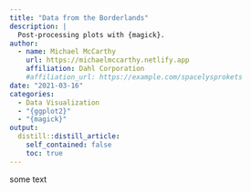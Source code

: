 ```yaml
---
title: "Data from the Borderlands"
description: |
  Post-processing plots with {magick}.
author:
  - name: Michael McCarthy 
    url: https://michaelmccarthy.netlify.app
    affiliation: Dahl Corporation
    #affiliation_url: https://example.com/spacelysprokets
date: "2021-03-16"
categories:
  - Data Visualization
  - "{ggplot2}"
  - "{magick}"
output:
  distill::distill_article:
    self_contained: false
    toc: true
---
```


some text
